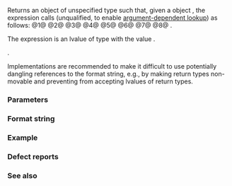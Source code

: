 {{cpp/chrono/title|parse}}
{{cpp/chrono/navbar}}
{{dcl begin}}
{{dcl header | chrono}}
{{dcl | since=c++20 | num=1 |
template&lt; class CharT, class Parsable &gt;
/* unspecified */ parse( const CharT* fmt, Parsable&amp; tp );
}}
{{dcl | since=c++20 | num=2 |
template&lt; class CharT, class Traits, class Alloc, class Parsable &gt;
/* unspecified */ parse( const std::basic_string&lt;CharT, Traits, Alloc&gt;&amp; fmt,
                         Parsable&amp; tp );
}}
{{dcl | since=c++20 | num=3 | 1=
template&lt; class CharT, class Traits, class Alloc, class Parsable &gt;
/* unspecified */ parse( const CharT* fmt, Parsable&amp; tp,
                         std::basic_string&lt;CharT, Traits, Alloc&gt;&amp; abbrev );
}}
{{dcl | since=c++20 | num=4 | 1=
template&lt; class CharT, class Traits, class Alloc, class Parsable &gt;
/* unspecified */ parse( const std::basic_string&lt;CharT, Traits, Alloc&gt;&amp; fmt,
                         Parsable&amp; tp,
                         std::basic_string&lt;CharT, Traits, Alloc&gt;&amp; abbrev );
}}
{{dcl | since=c++20 | num=5 | 1=
template&lt; class CharT, class Parsable &gt;
/* unspecified */ parse( const CharT* fmt, Parsable&amp; tp,
                         std::chrono::minutes&amp; offset );
}}
{{dcl | since=c++20 | num=6 | 1=
template&lt; class CharT, class Traits, class Alloc, class Parsable &gt;
/* unspecified */ parse( const std::basic_string&lt;CharT, Traits, Alloc&gt;&amp; fmt,
                         Parsable&amp; tp, std::chrono::minutes&amp; offset );
}}
{{dcl | since=c++20 | num=7 | 1=
template&lt; class CharT, class Traits, class Alloc, class Parsable &gt;
/* unspecified */ parse( const CharT* fmt, Parsable&amp; tp,
                         std::basic_string&lt;CharT, Traits, Alloc&gt;&amp; abbrev,
                         std::chrono::minutes&amp; offset );
}}
{{dcl | since=c++20 | num=8 | 1=
template&lt; class CharT, class Traits, class Alloc, class Parsable &gt;
/* unspecified */ parse( const std::basic_string&lt;CharT, Traits, Alloc&gt;&amp; fmt,
                         Parsable&amp; tp,
                         std::basic_string&lt;CharT, Traits, Alloc&gt;&amp; abbrev,
                         std::chrono::minutes&amp; offset );
}}
{{dcl end}}

Returns an object {{tt|manip}} of unspecified type such that, given a {{c|std::basic_istream&lt;CharT, Traits&gt;}} object {{tt|is}}, the expression {{c|is &gt;&gt; manip}} calls {{tt|from_stream}} (unqualified, to enable [[cpp/language/adl|argument-dependent lookup]]) as follows:
@1@ {{c|from_stream(is, fmt, tp)}}
@2@ {{c|from_stream(is, fmt.c_str(), tp)}}
@3@ {{c|from_stream(is, fmt, tp, std::addressof(abbrev))}}
@4@ {{c|from_stream(is, fmt.c_str(), tp, std::addressof(abbrev))}}
@5@ {{c|from_stream(is, fmt, tp,
            static_cast&lt;std::basic_string&lt;CharT, Traits, Alloc&gt;*&gt;(nullptr), &amp;offset)}}
@6@ {{c|from_stream(is, fmt.c_str(), tp,
            static_cast&lt;std::basic_string&lt;CharT, Traits, Alloc&gt;*&gt;(nullptr), &amp;offset)}}
@7@ {{c|from_stream(is, fmt, tp, std::addressof(abbrev), &amp;offset)}}
@8@ {{c|from_stream(is, fmt.c_str(), tp, std::addressof(abbrev), &amp;offset)}}.

The expression {{c|is &gt;&gt; manip}} is an lvalue of type {{c|std::basic_istream&lt;CharT, Traits&gt;}} with the value {{tt|is}}.

{{cpp/enable_if|the corresponding {{tt|from_stream}} expression is well-formed|plural=yes}}.

Implementations are recommended to make it difficult to use potentially dangling references to the format string, e.g., by making return types non-movable and preventing {{c|operator&gt;&gt;}} from accepting lvalues of return types.

===Parameters===
{{par begin}}
{{par | fmt | a format string (see below)}}
{{par | tp | object to hold the parse result}}
{{par | abbrev | string to hold the time zone abbreviation or name corresponding to the {{tt|%Z}} specifier}}
{{par | offset | duration to represent the offset from UTC corresponding to the {{tt|%z}} specifier}}
{{par end}}

===Format string===
{{cpp/chrono/from_stream format}}

===Example===
{{example}}

===Defect reports===
{{dr list begin}}
{{dr list item|wg=lwg|dr=3554|std=C++20|before=overloads for plain null-terminated character type sequences were missing|after=added}}
{{dr list end}}

===See also===
{{dsc begin}}
{{dsc inc | cpp/chrono/time_point/dsc from_stream | sys_time | system_clock}}
{{dsc inc | cpp/chrono/time_point/dsc from_stream | utc_time | utc_clock}}
{{dsc inc | cpp/chrono/time_point/dsc from_stream | tai_time | tai_clock}}
{{dsc inc | cpp/chrono/time_point/dsc from_stream | gps_time | gps_clock}}
{{dsc inc | cpp/chrono/time_point/dsc from_stream | file_time | file_clock }}
{{dsc inc | cpp/chrono/time_point/dsc from_stream | local_time | local_t }}
{{dsc inc | cpp/chrono/year/dsc from_stream }}
{{dsc inc | cpp/chrono/month/dsc from_stream }}
{{dsc inc | cpp/chrono/day/dsc from_stream }}
{{dsc inc | cpp/chrono/weekday/dsc from_stream }}
{{dsc inc | cpp/chrono/month_day/dsc from_stream }}
{{dsc inc | cpp/chrono/year_month/dsc from_stream }}
{{dsc inc | cpp/chrono/year_month_day/dsc from_stream }}
{{dsc inc | cpp/io/manip/dsc get_time}}
{{dsc end}}

{{langlinks|de|es|ja|ru|zh}}